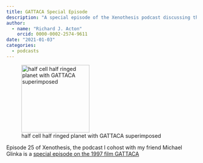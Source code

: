 ```yaml
---
title: GATTACA Special Episode
description: "A special episode of the Xenothesis podcast discussing the 1997 film GATTACA with Michael Glinka"
author: 
  - name: "Richard J. Acton"
    orcid: 0000-0002-2574-9611
date: "2021-01-03"
categories:
  - podcasts
---
```


![half cell half ringed planet with GATTACA superimposed](25_GATTACA_Special_thumb.png){width=180px}

Episode 25 of Xenothesis, the podcast I cohost with my friend Michael Glinka is a [special episode on the 1997 film GATTACA](https://www.xenothesis.com/25_gattaca_special/) 

